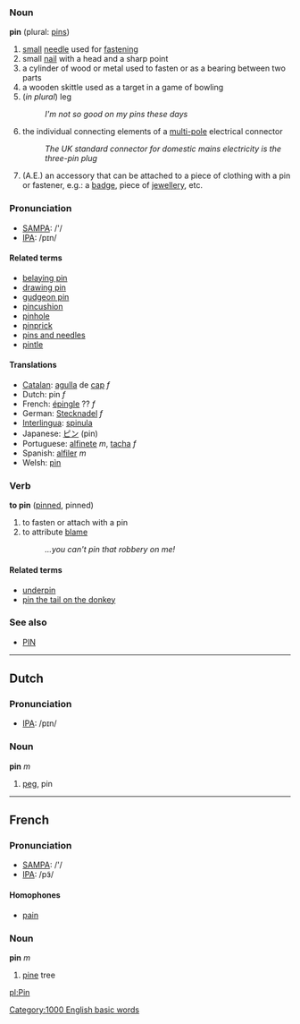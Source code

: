 === Noun ===
'''pin''' (plural: [[pins]])

# [[small]] [[needle]] used for [[fastening]]
# small [[nail]] with a head and a sharp point
# a cylinder of wood or metal used to fasten or as a bearing between two parts
# a wooden skittle used as a target in a game of bowling
# (''in plural'') leg
#:''I'm not so good on my pins these days''
# the individual connecting elements of a [[multi-pole]] electrical connector
#: ''The UK standard connector for domestic mains electricity is the three-pin plug''
# (A.E.) an accessory that can be attached to a piece of clothing with a pin or fastener, e.g.: a [[badge]], piece of [[jewellery]], etc.

=== Pronunciation===
*[[w:SAMPA|SAMPA]]: /'/
*[[w:IPA|IPA]]: /pɪn/

==== Related terms ====
*[[belaying pin]]
*[[drawing pin]]
*[[gudgeon pin]]
*[[pincushion]]
*[[pinhole]]
*[[pinprick]]
*[[pins and needles]]
*[[pintle]]

==== Translations ====
*[[Catalan]]: [[agulla]] de [[cap]] ''f''
*Dutch: pin ''f''
*French: [[épingle]] ?? ''f''
*German: [[Stecknadel]]  ''f'' 
*[[Interlingua]]: [[spinula]]
*Japanese: [[ピン]] (pin)
*Portuguese: [[alfinete]] ''m'', [[tacha]] ''f''
*Spanish: [[alfiler]] ''m''
*Welsh: [[pìn]]

===Verb===
'''to pin''' ([[pinned]], pinned)

# to fasten or attach with a pin
# to attribute [[blame]]
#: ''...you can't pin that robbery on me!''


====Related terms====
*[[underpin]]
*[[pin the tail on the donkey]]

===See also===
*[[PIN]]

----

==Dutch==

=== Pronunciation===
*[[w:IPA|IPA]]: /pɪn/

=== Noun ===
'''pin''' ''m''

# [[peg]], pin

----

==French==
=== Pronunciation===
*[[w:SAMPA|SAMPA]]: /'/
*[[w:IPA|IPA]]: /pɜ̃/
==== Homophones ====
*[[pain]]

===Noun===
'''pin''' ''m''

#[[pine]] tree

[[pl:Pin]]
[[Category:1000 English basic words]]